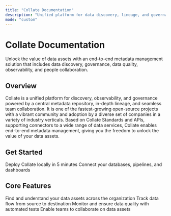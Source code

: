 ```yaml
---
title: "Collate Documentation"
description: "Unified platform for data discovery, lineage, and governance"
mode: "custom"
---
```



<div className="homepage-banner">

<div className="container banner-content">

<h1 className="page-header">
  Collate <span>Documentation</span>
</h1>

<p className="page-description">
  Unlock the value of data assets with an end-to-end metadata management
  solution that includes data discovery, governance, data quality,
  observability, and people collaboration.
</p>

<TopBanner />

</div>

</div>

<div style={{ padding: '50px 70px' }} className="container">

<h2 className="overview">Overview</h2>

<p>Collate is a unified platform for discovery, observability, and governance powered by a central metadata repository, in-depth lineage, and seamless team collaboration. It is one of the fastest-growing open-source projects with a vibrant community and adoption by a diverse set of companies in a variety of industry verticals. Based on Collate Standards and APIs, supporting connectors to a wide range of data services, Collate enables end-to-end metadata management, giving you the freedom to unlock the value of your data assets.</p>

<h2 className="overview" style={{ marginTop: '36px' }}>Get Started</h2>

<CardGroup cols={2}>
  <Card
    title="Quick Start"
    icon="rocket"
    href="/quick-start/index"
  >
    Deploy Collate locally in 5 minutes
  </Card>
  <Card title="Connect Data Sources" icon="plug" href="/connectors/overview">
    Connect your databases, pipelines, and dashboards
  </Card>
</CardGroup>

<h2 className="overview" style={{ marginTop: '36px' }}>Core Features</h2>

<CardGroup cols={4}>
  <Card
    title="Data Discovery"
    icon="magnifying-glass"
    href="/features/discovery"
  >
    Find and understand your data assets across the organization
  </Card>
  <Card title="Data Lineage" icon="share-nodes" href="/features/lineage">
    Track data flow from source to destination
  </Card>
  <Card title="Data Quality" icon="shield-check" href="/features/data-quality">
    Monitor and ensure data quality with automated tests
  </Card>
  <Card
    title="Team Collaboration"
    icon="users"
    href="/getting-started/overview"
  >
    Enable teams to collaborate on data assets
  </Card>
</CardGroup>

</div>
